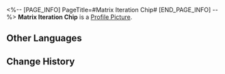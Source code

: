 <%-- [PAGE_INFO]
PageTitle=#Matrix Iteration Chip#
[END_PAGE_INFO] --%>
{{Item Infobox
|id          = 250218
|image       = Item Matrix Iteration Chip.png
|type        = Expansion Chip
|invCategory = 
|rarity      = 3
|effect      = After using their Ultimate, the wearer restores a massive amount of HP.
|description = A game item in Aetherium Wars. Aether Spirits will gain a special enhanced ability after equipping it.
}}
'''Matrix Iteration Chip''' is a [[Profile Picture]].

==Other Languages==
{{Other Languages
|en   = Matrix Iteration Chip
|zhs  = 矩阵迭代芯片
|zht  = 矩陣更新晶片
|ja   = チップ「マトリックスイテレーション」
|ko   = 행렬 반복 칩
|es   = Chip de iteración de matriz
|fr   = Puce de matrice d'itération
|ru   = Чип итерации матрицы
|th   = ชิปวนซ้ำเมทริกซ์
|vi   = Chip Thay Thế Ma Trận
|de   = Chip: Matrixiteration
|id   = Matrix Iteration Chip
|pt   = Chip de Iteração de Matriz
}}

==Change History==
{{Change History|1.4}}